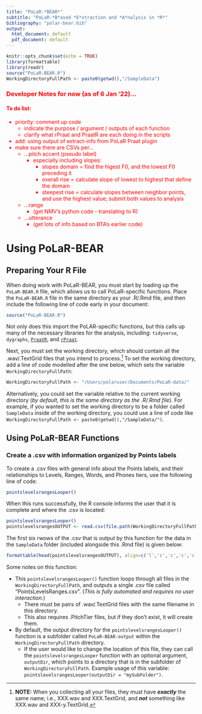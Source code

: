 ```yaml
---
title: "PoLaR-*BEAR*"
subtitle: "PoLaR-*B*ased *E*xtraction and *A*nalysis in *R*"
bibliography: "polar-bear.bib"
output:
  html_document: default
  pdf_document: default
---
```


```r
knitr::opts_chunk$set(echo = TRUE)
library(formattable)
library(readr)
source("PoLaR-BEAR.R")
WorkingDirectoryFullPath <- paste0(getwd(),"/SampleData")
```

<div style="color:red">
### Developer Notes for now (as of 6 Jan '22)…
#### To do list:
* priority: comment up code
  + indicate the purpose / argument / outputs of each function
  + clarify what rPraat and PraatR are each doing in the scripts
* add: using output of extract-info from PoLaR Praat plugin
* make sure there are CSVs per…
  + …pitch accent (pseudo label)
    * especially including slopes:
      + slopes domain = find the higest F0, and the lowest F0 preceding it
      + overall rise = calculate slope of lowest to highest that define the domain
      + steepest rise = calculate slopes between neighbor points, and use the highest value; submit both values to analysis
  + …range
    * (get NMV's python code - translating to R)
  + …utterance
    * (get lots of info based on BTA's earlier code)
</div>

# Using PoLaR-BEAR

## Preparing Your R File

When doing work with PoLaR-BEAR, you must start by loading up the `PoLaR-BEAR.R` file, which allows us to call PoLaR-specific functions. Place the `PoLaR-BEAR.R` file in the same directory as your .R/.Rmd file, and then include the following line of code early in your document:
```r
source("PoLaR-BEAR.R")
```
Not only does this import the PoLAR-specific functions, but this calls up many of the necessary libraries for the analysis, including: `tidyverse`, `dygraphs`, [`PraatR`](http://www.aaronalbin.com/praatr/index.html), and [`rPraat`](https://github.com/bbTomas/rPraat/).

Next, you must set the working directory, which should contain all the .wav/.TextGrid files that you intend to process.^[**NOTE:** When you collecting all your files, they must have **_exactly_** the same name; i.e., XXX.wav and XXX.TextGrid, and **_not_** something like XXX.wav and XXX-y.TextGrid.] To set the working directory, add a line of code modelled after the one below, which sets the variable `WorkingDirectoryFullPath`:
```r
WorkingDirectoryFullPath <- "/Users/polaruser/Documents/PoLaR-data/"
```
Alternatively, you could set the variable relative to the current working directory (*by default, this is the same directory as the .R/.Rmd file*). For example, if you wanted to set the working directory to be a folder called `SampleData` inside of the working directory, you could use a line of code like `WorkingDirectoryFullPath <- paste0(getwd(),"/SampleData/")`.

## Using PoLaR-BEAR Functions

### Create a .csv with information organized by Points labels
To create a .csv files with general info about the Points labels, and their relationships to Levels, Ranges, Words, and Phones tiers, use the following line of code:
```r
pointslevelsrangesLooper()
```
When this runs successfully, the R console informs the user that it is complete and where the .csv is located:
```r
pointslevelsrangesLooper()
pointslevelsrangesOUTPUT <- read.csv(file.path(WorkingDirectoryFullPath, "PoLaR-BEAR-output", "PointsLevelsRanges.csv"))
```
The first six rwows of the .csv that is output by this function for the data in the `SampleData` folder (included alongside this .Rmd file) is given below:
```r
formattable(head(pointslevelsrangesOUTPUT), align=c('l','c','c','c','c','c','c','c','c','c','c','c','c','c','c'))
```

Some notes on this function:

  * This `pointslevelsrangesLooper()` function loops through all files in the `WorkingDirectoryFullPath`, and outputs a single .csv file called "PointsLevelsRanges.csv".  (*This is fully automated and requires no user interaction.*) 
    + There must be pairs of .wav/.TextGrid files with the same filename in this directory.
    + This also requires .PitchTier files, but if they don't exist, it will create them.
  * By default, the output directory for the `pointslevelsrangesLooper()` function is a subfolder called `PoLaR-BEAR-output` within the `WorkingDirectoryFullPath` directory.
    + If the user would like to change the location of this file, they can call the `pointslevelsrangesLooper` function with an optional argument, `outputDir`, which points to a directory that is in the subfolder of `WorkingDirectoryFullPath`. Example usage of this variable: `pointslevelsrangesLooper(outputDir = "mySubFolder")`.